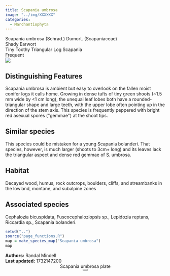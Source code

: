 ```yaml
---
title: Scapania umbrosa
image: "../img/XXXXXX"
categories:
  - Marchantiophyta
---
```


<div class="info-panel">
 <div class="info-top">
  <div class="taxon-scientific"><span class="taxon-name">Scapania umbrosa</span> <span class="taxon-authority">(Schrad.) Dumort.</span> <span class="taxon-family">(Scapaniaceae)</span></div>
  <div class="taxon-common">Shady Earwort</div>
 </div>
 <div class="info-bottom">
  <div class="taxon-qnd">Tiny Toothy Triangular Log Scapania</div>
  <div class="taxon-abundance">Frequent</div>
 </div>
</div>
<div class="imerss-content-frame">
 <div class="imerss-image-header">
  <div class="imerss-image-holder imerss-column-left" data-toggle="tooltip" style="background-image: url(../img/XXXXXX)" title="XXXXXX">
  </div>

  <div class="imerss-image-holder imerss-column-right" data-toggle="tooltip" style="background-image: url(../img/XXXXXX)" title="XXXXXX">
  </div>
 
 </div>
 <div class="imerss-content-lower">
  <div class="imerss-column-left">
  <div class="tab-microscope" data-micromodal-trigger="modal-plate">
  <img src="../img/bryo guide microscope.png"/>
  </div>

<h2>Distinguishing Features</h2>

Scapania umbrosa is ambient but easy to overlook on the fallen moist conifer logs it calls home. Growing in dense tufts of tiny green shoots (~1.5 mm wide by &lt;1 cm long), the unequal leaf lobes both have a rounded-triangular shape and large teeth, with the upper lobe often pointing up in the direction of the stem axis. This species is frequently peppered with bright red asexual spores (&quot;gemmae&quot;) at the shoot tips.

<h2>Similar species</h2>

This species could be mistaken for a young Scapania bolanderi. That species, however, is much larger (shoots to 3cm+ long) and its leaves lack the triangular aspect and dense red gemmae of S. umbrosa.

<h2>Habitat</h2>

Decayed wood, humus, rock outcrops, boulders, cliffs, and streambanks in the lowland, montane, and subalpine zones

<h2>Associated species</h2>

Cephalozia bicuspidata, Fuscocephaloziopsis sp., Lepidozia reptans, Riccardia sp., Scapania bolanderi.
</div>

<div class="imerss-column-right">

<div class="imerss-image-holder imerss-column-right" data-toggle="tooltip" style="background-image: url(../img/XXXXX)" title="XXXXX">
</div>

<div class="imerss-map-holder">
```r
setwd("..")
source("page_functions.R")
map = make_species_map("Scapania umbrosa")
map
```
</div>

</div>

</div>
</div>

<div class="taxon-footer">
 <div class="taxon-authors"><b>Authors:</b> <span>Randal Mindell</span></div>
 <div class="taxon-update"><b>Last updated:</b> <span>1732147200</span></div>
</div>

<div class="modal micromodal-slide" id="modal-plate" aria-hidden="true">
 <div class="modal__overlay" tabindex="-1" data-micromodal-close>
  <div class="modal__container" role="dialog" aria-modal="true" aria-labelledby="modal-plate-title" >
   <header class="modal__header">
   <div class="modal__title" id="modal-plate-title">
  Scapania umbrosa plate
   </div>
   <button class="modal__close" aria-label="Close" data-micromodal-close></button>
   </header>
  <div class="modal__content" id="modal-plate-content">
   <div class="imerss-image-holder" data-toggle="tooltip" style="background-image: url(../img/XXXXX)" title="XXXXX">
  </div>
  </div>
  </div>
 </div>
</div>

<script src="../js/micromodal.min.js"></script>
<link href="../css/style-taxon.css" rel="stylesheet">
<link href="../css/micromodal.css" rel="stylesheet">

<script>
MicroModal.init();
</script>

